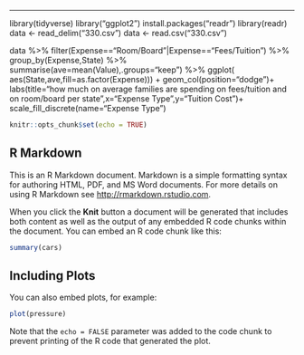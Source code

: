 ---


library(tidyverse)
library("ggplot2")
install.packages("readr")
library(readr)
data <- read_delim("330.csv")
data <- read.csv("330.csv")

data %>% 
filter(Expense=="Room/Board"|Expense=="Fees/Tuition") %>% 
group_by(Expense,State) %>% 
summarise(ave=mean(Value),.groups="keep") %>% 
ggplot( aes(State,ave,fill=as.factor(Expense))) +
geom_col(position="dodge")+
labs(title="how much on average families are spending on fees/tuition and on room/board per state",x="Expense Type",y="Tuition Cost")+
scale_fill_discrete(name="Expense Type")

  
  
  
  
  
  
```r
knitr::opts_chunk$set(echo = TRUE)
```

## R Markdown

This is an R Markdown document. Markdown is a simple formatting syntax for authoring HTML, PDF, and MS Word documents. For more details on using R Markdown see <http://rmarkdown.rstudio.com>.

When you click the **Knit** button a document will be generated that includes both content as well as the output of any embedded R code chunks within the document. You can embed an R code chunk like this:

```r
summary(cars)
```

## Including Plots

You can also embed plots, for example:

```r
plot(pressure)
```

Note that the `echo = FALSE` parameter was added to the code chunk to prevent printing of the R code that generated the plot.
